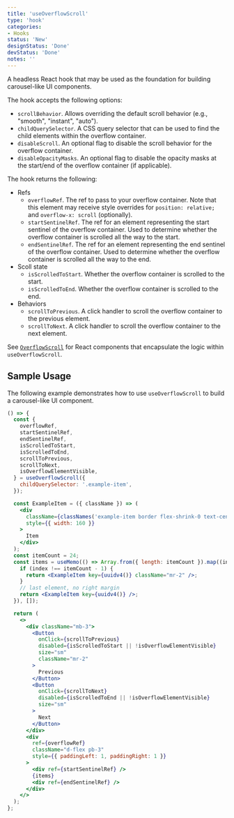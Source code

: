 ```yaml
---
title: 'useOverflowScroll'
type: 'hook'
categories:
- Hooks
status: 'New'
designStatus: 'Done'
devStatus: 'Done'
notes: ''
---
```


A headless React hook that may be used as the foundation for building carousel-like UI components.

The hook accepts the following options:
* `scrollBehavior`. Allows overriding the default scroll behavior (e.g., "smooth", "instant", "auto").
* `childQuerySelector`. A CSS query selector that can be used to find the child elements within the overflow container.
* `disableScroll`. An optional flag to disable the scroll behavior for the overflow container.
* `disableOpacityMasks`. An optional flag to disable the opacity masks at the start/end of the overflow container (if applicable).

The hook returns the following:
* Refs
  * `overflowRef`. The ref to pass to your overflow container. Note that this element may receive style overrides for `position: relative;` and `overflow-x: scroll` (optionally).
  * `startSentinelRef`. The ref for an element representing the start sentinel of the overflow container. Used to determine whether the overflow container is scrolled all the way to the start.
  * `endSentinelRef`. The ref for an element representing the end sentinel of the overflow container. Used to determine whether the overflow container is scrolled all the way to the end.
* Scoll state
  * `isScrolledToStart`. Whether the overflow container is scrolled to the start.
  * `isScrolledToEnd`. Whether the overflow container is scrolled to the end.
* Behaviors
  * `scrollToPrevious`. A click handler to scroll the overflow container to the previous element.
  * `scrollToNext`. A click handler to scroll the overflow container to the next element.

See [`OverflowScroll`](/components/overflowscroll/overflowscroll) for React components that encapsulate the logic within `useOverflowScroll`.

## Sample Usage

The following example demonstrates how to use `useOverflowScroll` to build a carousel-like UI component.

```jsx live
() => {
  const {
    overflowRef,
    startSentinelRef,
    endSentinelRef,
    isScrolledToStart,
    isScrolledToEnd,
    scrollToPrevious,
    scrollToNext,
    isOverflowElementVisible,
  } = useOverflowScroll({
    childQuerySelector: '.example-item',
  });

  const ExampleItem = ({ className }) => (
    <div
      className={classNames('example-item border flex-shrink-0 text-center', className)}
      style={{ width: 160 }}
    >
      Item
    </div>
  );
  const itemCount = 24;
  const items = useMemo(() => Array.from({ length: itemCount }).map((index) => {
    if (index !== itemCount - 1) {
      return <ExampleItem key={uuidv4()} className="mr-2" />;
    }
    // last element, no right margin
    return <ExampleItem key={uuidv4()} />;
  }), []);

  return (
    <>
      <div className="mb-3">
        <Button
          onClick={scrollToPrevious}
          disabled={isScrolledToStart || !isOverflowElementVisible}
          size="sm"
          className="mr-2"
        >
          Previous
        </Button>
        <Button
          onClick={scrollToNext}
          disabled={isScrolledToEnd || !isOverflowElementVisible}
          size="sm"
        >
          Next
        </Button>
      </div>
      <div
        ref={overflowRef}
        className="d-flex pb-3"
        style={{ paddingLeft: 1, paddingRight: 1 }}
      >
        <div ref={startSentinelRef} />
        {items}
        <div ref={endSentinelRef} />
      </div>
    </>
  );
};
```